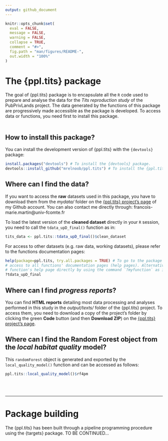 ```yaml
---
output: github_document
---
```


<!-- README.md is generated from README.Rmd. Please edit that file -->

```r
knitr::opts_chunk$set(
  eval = FALSE,
  message = FALSE,
  warning = FALSE,
  collapse = TRUE,
  comment = "#>",
  fig.path = "man/figures/README-",
  out.width = "100%"
)
```

# The {ppl.tits} package

<!-- badges: start -->
<!-- badges: end -->

The goal of {ppl.tits} package is to encapsulate all the `R` code used to prepare and analyse the data for the *Tits reproduction study* of the PubPrivLands project. The data generated by the functions of this package are progressively made accessible as the package is developed. To access data or functions, you need first to install this package.  
\


## How to install this package?

You can install the development version of {ppl.tits} with the `{devtools}` package:

``` r
install.packages("devtools") # To install the {devtools} package.
devtools::install_github("mrelnoob/ppl.tits") # To install the {ppl.tits} package.
```



## Where can I find the data?

If you want to access the **raw** datasets used in this package, you have to download them from the *mydata/* folder on the [{ppl.tits} project's page](https://github.com/mrelnoob/ppl.tits) of my Github account. You can also contact me directly through: francois-marie.martin@univ-fcomte.fr   

To load the latest version of the **cleaned dataset** directly in your `R` session, you need to call the `tdata_upD_final()` function as in:

```r
tits_data <- ppl.tits::tdata_upD_final()$clean_dataset
```

For access to other datasets (e.g. raw data, working datasets), please refer to the functions documentation pages:

```r
help(package=ppl.tits, try.all.packages = TRUE) # To go to the package's index page allowing
# access to all functions' documentation pages (help pages). Alternatively, you can go to a 
# function's help page directly by using the command `?myfunction` as in:
?tdata_upD_final
```



## Where can I find *progress reports*?

You can find **HTML reports** detailing most data processing and analyses performed in this study in the *output/texts/* folder of the {ppl.tits} project. To access them, you need to download a copy of the project's folder by clicking the green **Code** button (and then **Download ZIP**) on the [{ppl.tits} project's page](https://github.com/mrelnoob/ppl.tits).



## Where can I find the Random Forest object from the *local habitat quality* model?

This `randomForest` object is generated and exported by the `local_quality_model()` function and can be accessed as follows:

```r
ppl.tits::local_quality_model()$rf4pm
```
\
\

******

# Package building

The {ppl.tits} has been built through a pipeline programming procedure using the {targets} package.
TO BE CONTINUED...
